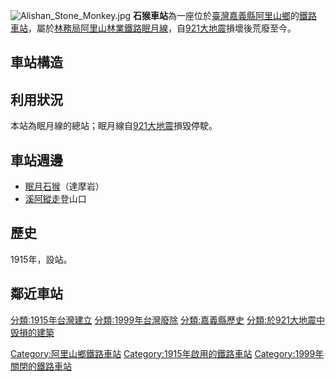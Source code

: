 {{Infobox_Station|
RouteType=|
Title=石猴車站|
|linecolour=Brown|
ImageName=|
ImageSize=|
EngTitle=Shihou Station|
Operator=[[行政院農業委員會林務局|林務局]]|
Line=[[阿里山林業鐵路|阿里山林業鐵路]]眠月線|
Place=[[嘉義縣|嘉義縣]][[阿里山鄉|阿里山鄉]]|
StartDate=1915年|
Code=263|
Style=平面車站|
TraOldName=|
TraLevel=|
TraPlatformS=| 
TraElecCode=|
TraWeb=|
TraStartLocal=阿里山|
TraMile=9.26|
}}
[[File:Alishan_Stone_Monkey.jpg|right]]
'''石猴車站'''為一座位於[[台灣|臺灣]][[嘉義縣|嘉義縣]][[阿里山鄉|阿里山鄉]]的[[鐵路車站|鐵路車站]]，屬於[[行政院農業委員會林務局|林務局]][[阿里山林業鐵路|阿里山林業鐵路]][[眠月線|眠月線]]，自[[921大地震|921大地震]]損壞後荒廢至今。

== 車站構造 ==
== 利用狀況 ==
本站為眠月線的總站；眠月線自[[921大地震|921大地震]]損毀停駛。

== 車站週邊 ==
*[[眠月石猴|眠月石猴]]（達摩岩）
*[[溪阿縱走|溪阿縱走]]登山口

== 歷史 ==
1915年，設站。

== 鄰近車站 ==
{{start rail box|[[阿里山林業鐵路|阿里山林業鐵路]]}}
{{s-inop|[[眠月車站|眠月車站]]|往 [[奮起湖車站|奮起湖]]、[[竹崎車站|竹崎]]、[[嘉義車站|嘉義]]}}
{{s-line|[[眠月線|眠月線]]||brown}}
{{s-inop|終點站|}}
{{end box}}
{{921大地震}}
{{阿里山森林鐵路眠月線}}
{{DEFAULTSORT:Shihou Station}}
[[Category:阿里山鄉鐵路車站|Category:阿里山鄉鐵路車站]]
[[Category:1915年啟用的鐵路車站|Category:1915年啟用的鐵路車站]]
[[Category:1999年關閉的鐵路車站|Category:1999年關閉的鐵路車站]]
[[分類:1915年台灣建立|分類:1915年台灣建立]]
[[分類:1999年台灣廢除|分類:1999年台灣廢除]]
[[分類:嘉義縣歷史|分類:嘉義縣歷史]]
[[分類:於921大地震中毁損的建築|分類:於921大地震中毁損的建築]]